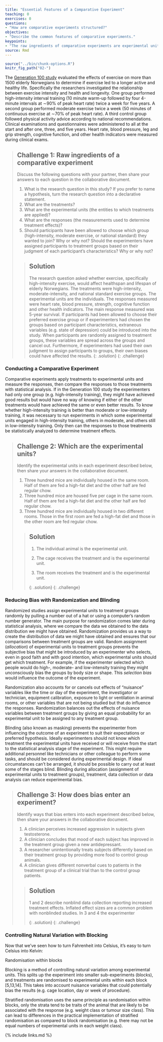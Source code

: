 ```yaml
---
title: "Essential Features of a Comparative Experiment"
teaching: 0
exercises: 0
questions:
- "How are comparative experiments structured?"
objectives:
- "Describe the common features of comparative experiments."
keypoints:
- "The raw ingredients of comparative experiments are experimental units, treatments and responses."
source: Rmd
---
```


```r
source("../bin/chunk-options.R")
knitr_fig_path("02-")
```

The [Generation 100 study](https://bmjopen.bmj.com/content/5/2/e007519) 
evaluated the effects of exercise on more than 1500 elderly Norwegians to 
determine if exercise led to a longer active and healthy life. Specifically the 
researchers investigated the relationship between exercise intensity and health 
and longevity. One group performed high-intensity interval training (10 minute 
warm-up followed by four 4-minute intervals at ∼90% of peak heart rate) twice a 
week for five years. A second group performed moderate exercise twice a week (50 
minutes of continuous exercise at ∼70% of peak heart rate). A third control 
group followed physical activity advice according to national recommendations. 
Clinical examinations and questionnaires were administered to all at the start 
and after one, three, and five years. Heart rate, blood pressure, leg and grip 
strength, cognitive function, and other health indicators were measured during 
clinical exams.

> ## Challenge 1: Raw ingredients of a comparative experiment
>
> Discuss the following questions with your partner, then share your answers
> to each question in the collaborative document.
>
> 1. What is the research question in this study? If you prefer to name a 
> hypothesis, turn the research question into a declarative statement.  
> 2. What are the treatments?  
> 3. What are the experimental units (the entities to which treatments are 
> applied)?  
> 4. What are the responses (the measurements used to determine treatment 
> effects)?  
> 5. Should participants have been allowed to choose which group 
> (high-intensity, moderate exercise, or national standard) they wanted to 
> join? Why or why not? Should the experimenters have assigned participants
> to treatment groups based on their judgment of each participant's 
> characteristics? Why or why not?
>
> > ## Solution
> > The research question asked whether exercise, specifically high-intensity
> > exercise, would affect healthspan and lifespan of elderly Norwegians. The
> > treatments were high-intensity, moderate-intensity, and national standard
> > exercise groups. The experimental units are the individuals. The responses 
> > measured were heart rate, blood pressure, strength, cognitive function and 
> > other health indicators. The main response measured was 5-year survival.
> > If participants had been allowed to choose their preferred exercise group 
> > or if experimenters had chosen the groups based on participant 
> > characteristics, extraneous variables (e.g. state of depression) could
> > be introduced into the study. When participants are randomly assigned to
> > treatment groups, these variables are spread across the groups and cancel
> > out. Furthermore, if experimenters had used their own judgment to assign
> > participants to groups, their own biases could have affected the results.
> {: .solution}
{: .challenge}


### Conducting a Comparative Experiment

Comparative experiments apply treatments to experimental units and measure the
responses, then compare the responses to those treatments with statistical
analysis. If in the Generation 100 study the experimenters had only one group
(e.g. high-intensity training), they might have achieved good results but would have no way of knowing if either of the other treatments would have achieved the same or even better results. To know whether high-intensity training is better than moderate or low-intensity training, it was necessary to run experiments in which some experimental units engaged in high-intensity training, others in moderate, and others still in low-intensity training. Only then can the 
responses to those treatments be statistically analyzed to determine treatment effects.

> ## Challenge 2: Which are the experimental units?
>
> Identify the experimental units in each experiment described below, then share
> your answers in the collaborative document.
>
> 1. Three hundred mice are individually housed in the same room. Half of them 
> are fed a high-fat diet and the other half are fed regular chow.
> 2. Three hundred mice are housed five per cage in the same room. Half of them 
> are fed a high-fat diet and the other half are fed regular chow.   
> 3. Three hundred mice are individually housed in two different rooms. Those in
> the first room are fed a high-fat diet and those in the other room are fed 
> regular chow.    
>
> > ## Solution
> > 1. The individual animal is the experimental unit.
> > 
> > 2. The cage receives the treatment and is the experimental unit.
> > 
> > 3. The room receives the treatment and is the experimental unit.
> > 
> {: .solution}
{: .challenge}

### Reducing Bias with Randomization and Blinding
Randomized studies assign experimental units to treatment groups randomly by
pulling a number out of a hat or using a computer's random number generator. The
main purpose for randomization comes later during statistical analysis, where 
we compare the data we obtained to the data distribution we might have 
obtained. Randomization provides us a way to create the distribution of data
we might have obtained and ensures that our comparisons between treatment groups
are valid. Random assignment (*allocation*) of experimental units to treatment groups prevents the subjective bias that might be introduced by an experimenter who selects, even in good faith and with good intention, which experimental 
units should get which treatment. For example, if the experimenter selected 
which people would do high-, moderate- and low-intensity training they might unconsciously bias the groups by body size or shape. This *selection bias* would influence the outcome of the experiment.

Randomization also accounts for or cancels out effects of "nuisance"
variables like the time or day of the experiment, the investigator or 
technician, equipment calibration, exposure to light or ventilation in animal rooms, or other variables that are not being studied but that do influence the responses. Randomization balances out the effects of nuisance variables between treatment groups by giving an equal probability for an experimental unit to be assigned to any treatment group.

Blinding (also known as masking) prevents the experimenter from influencing the
outcome of an experiment to suit their expectations or preferred hypothesis.
Ideally experimenters should not know which treatment the experimental units 
have received or will receive from the start to the statistical analysis stage 
of the experiment. This might require additional personnel like technicians or
other colleague to perform some tasks, and should be considered during
experimental design. If ideal circumstances can't be arranged, it should be possible to carry out at least some of the stages blind. Blinding during
allocation (assignment of experimental units to treatment groups), treatment,
data collection or data analysis can reduce experimental bias.

> ## Challenge 3: How does bias enter an experiment?
>
> Identify ways that bias enters into each experiment described below, then 
> share your answers in the collaborative document.
>
> 1. A clinician perceives increased aggression in subjects given testosterone.    
> 2. A clinician concludes that mood of each subject has improved in the 
> treatment group given a new antidepressant.    
> 3. A researcher unintentionally treats subjects differently based on their 
> treatment group by providing more food to control group animals.   
> 4. A clinician gives different nonverbal cues to patients in the treatment 
> group of a clinical trial than to the control group patients.  
>
> > ## Solution
> > 1 and 2 describe nonblind data collection reporting increased treatment
> > effects. Inflated effect sizes are a common problem with nonblinded studies.
> > In 3 and 4 the experimenter 
> > 
> {: .solution}
{: .challenge}

### Controlling Natural Variation with Blocking

Now that we've seen how to turn Fahrenheit into Celsius, it's easy to turn Celsius into Kelvin:

Randomisation within blocks  

Blocking is a method of controlling natural variation among experimental units. This splits up the experiment into smaller sub-experiments (blocks), and treatments are randomised to experimental units within each block [5,13,14]. This takes into account nuisance variables that could potentially bias the results (e.g. cage location, day or week of procedure).

Stratified randomisation uses the same principle as randomisation within blocks, only the strata tend to be traits of the animal that are likely to be associated with the response (e.g. weight class or tumour size class). This can lead to differences in the practical implementation of stratified randomisation as compared to block randomisation (e.g. there may not be equal numbers of experimental units in each weight class).

{% include links.md %}